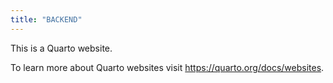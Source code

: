 ```yaml
---
title: "BACKEND"
---
```


This is a Quarto website.

To learn more about Quarto websites visit <https://quarto.org/docs/websites>.
